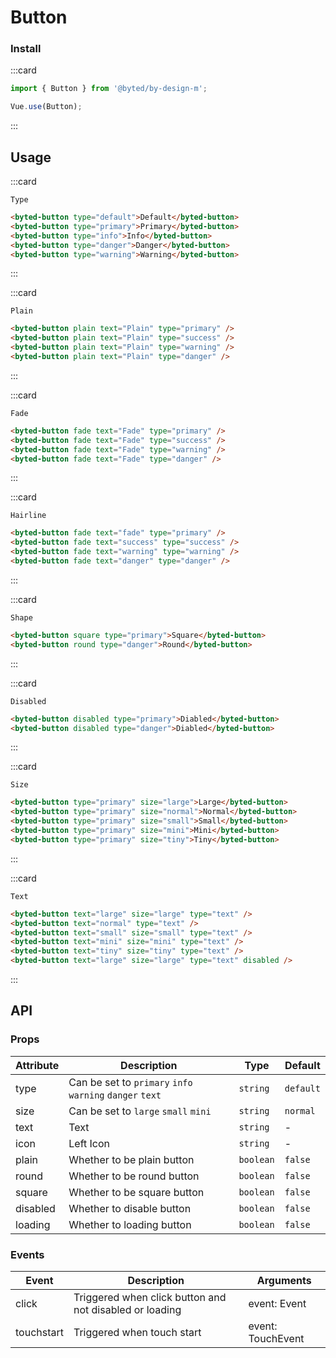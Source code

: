 # Button

### Install

:::card

```javascript
import { Button } from '@byted/by-design-m';

Vue.use(Button);
```

:::

## Usage

:::card

```topic
Type
```

```html
<byted-button type="default">Default</byted-button>
<byted-button type="primary">Primary</byted-button>
<byted-button type="info">Info</byted-button>
<byted-button type="danger">Danger</byted-button>
<byted-button type="warning">Warning</byted-button>
```

:::

:::card

```topic
Plain
```

```html
<byted-button plain text="Plain" type="primary" />
<byted-button plain text="Plain" type="success" />
<byted-button plain text="Plain" type="warning" />
<byted-button plain text="Plain" type="danger" />
```

:::

:::card

```topic
Fade
```

```html
<byted-button fade text="Fade" type="primary" />
<byted-button fade text="Fade" type="success" />
<byted-button fade text="Fade" type="warning" />
<byted-button fade text="Fade" type="danger" />
```

:::

:::card

```topic
Hairline
```

```html
<byted-button fade text="fade" type="primary" />
<byted-button fade text="success" type="success" />
<byted-button fade text="warning" type="warning" />
<byted-button fade text="danger" type="danger" />
```

:::

:::card

```topic
Shape
```

```html
<byted-button square type="primary">Square</byted-button>
<byted-button round type="danger">Round</byted-button>
```

:::

:::card

```topic
Disabled
```

```html
<byted-button disabled type="primary">Diabled</byted-button>
<byted-button disabled type="danger">Diabled</byted-button>
```

:::

:::card

```topic
Size
```

```html
<byted-button type="primary" size="large">Large</byted-button>
<byted-button type="primary" size="normal">Normal</byted-button>
<byted-button type="primary" size="small">Small</byted-button>
<byted-button type="primary" size="mini">Mini</byted-button>
<byted-button type="primary" size="tiny">Tiny</byted-button>
```

:::

:::card

```topic
Text
```

```html
<byted-button text="large" size="large" type="text" />
<byted-button text="normal" type="text" />
<byted-button text="small" size="small" type="text" />
<byted-button text="mini" size="mini" type="text" />
<byted-button text="tiny" size="tiny" type="text" />
<byted-button text="large" size="large" type="text" disabled />
```

:::

## API

### Props

| Attribute | Description                                              | Type      | Default   |
| --------- | -------------------------------------------------------- | --------- | --------- |
| type      | Can be set to `primary` `info` `warning` `danger` `text` | `string`  | `default` |
| size      | Can be set to `large` `small` `mini`                     | `string`  | `normal`  |
| text      | Text                                                     | `string`  | -         |
| icon      | Left Icon                                                | `string`  | -         |
| plain     | Whether to be plain button                               | `boolean` | `false`   |
| round     | Whether to be round button                               | `boolean` | `false`   |
| square    | Whether to be square button                              | `boolean` | `false`   |
| disabled  | Whether to disable button                                | `boolean` | `false`   |
| loading   | Whether to loading button                                | `boolean` | `false`   |

### Events

| Event      | Description                                             | Arguments         |
| ---------- | ------------------------------------------------------- | ----------------- |
| click      | Triggered when click button and not disabled or loading | event: Event      |
| touchstart | Triggered when touch start                              | event: TouchEvent |
